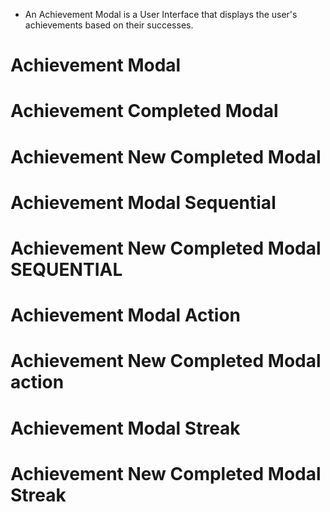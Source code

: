 
<Meta title="Achievements/AchievementModal" component={AchievementModal} />

-   An Achievement Modal is a User Interface that displays the user's achievements based on their successes.

# Achievement Modal

<Story name="Achievement Modal">
    <AchievementModal
        title="Name des Lernangebots"
        name="Name des Erfolgs"
        description="Dieser Text muss noch geliefert werden! Wie cool, dass du dich ehrenamtlich engagieren möchtest, indem du Schüler:innen durch Nachhilfeunterricht unterstützt. Um mit der Lernunterstützung zu starten sind mehrere Aktionen nötig. Schließe jetzt den nächsten Schritt ab und komme dem Ziel einer neuen Lernunterstüzung ein Stück näher."
        buttonText="Kontakt aufnehmen"
        achievementState={AchievementState.ACTIVE}
        achievementType={AchievementType.TIERED}
        maxSteps={6}
        currentStep={4}
        progressDescription="Alle Schritte abgeschlossen"
        image={KanufahrtDschungel}
        showModal
    />
</Story>

# Achievement Completed Modal

<Story name="Achievement Completed Modal">
    <AchievementModal
        title="Name des Lernangebots"
        name="Name des Erfolgs"
        description="Dieser Text muss noch geliefert werden! Wie cool, dass du dich ehrenamtlich engagieren möchtest, indem du Schüler:innen durch Nachhilfeunterricht unterstützt. Um mit der Lernunterstützung zu starten sind mehrere Aktionen nötig. Schließe jetzt den nächsten Schritt ab und komme dem Ziel einer neuen Lernunterstüzung ein Stück näher."
        buttonText="Kontakt aufnehmen"
        progressDescription="Alle Schritte abgeschlossen"
        achievementState={AchievementState.COMPLETED}
        achievementType={AchievementType.TIERED}
        maxSteps={6}
        currentStep={6}
        image={KanufahrtDschungel}
        showModal
    />
</Story>

# Achievement New Completed Modal

<Story name="New Achievement Completed Modal">
    <AchievementModal
        title="Name des Lernangebots"
        name="Name des Erfolgs"
        description="Dieser Text muss noch geliefert werden! Wie cool, dass du dich ehrenamtlich engagieren möchtest, indem du Schüler:innen durch Nachhilfeunterricht unterstützt. Um mit der Lernunterstützung zu starten sind mehrere Aktionen nötig. Schließe jetzt den nächsten Schritt ab und komme dem Ziel einer neuen Lernunterstüzung ein Stück näher."
        buttonText="Kontakt aufnehmen"
        achievementState={AchievementState.COMPLETED}
        achievementType={AchievementType.TIERED}
        maxSteps={6}
        currentStep={6}
        image={KanufahrtDschungel}
        newAchievement
        showModal
    />
</Story>

# Achievement Modal Sequential

<Story name="Achievement Modal Sequential">
    <AchievementModal
        title="Name des Lernangebots"
        name="Name des Erfolgs"
        description="Dieser Text muss noch geliefert werden! Wie cool, dass du dich ehrenamtlich engagieren möchtest, indem du Schüler:innen durch Nachhilfeunterricht unterstützt. Um mit der Lernunterstützung zu starten sind mehrere Aktionen nötig. Schließe jetzt den nächsten Schritt ab und komme dem Ziel einer neuen Lernunterstüzung ein Stück näher."
        achievementState={AchievementState.ACTIVE}
        achievementType={AchievementType.SEQUENTIAL}
        steps={[
            {
                description: 'Dieser Text muss noch geliefert werden!',
                isActive: true,
            },
            {
                description: 'Dieser Text muss noch geliefert werden!',
            },
            {
                description: 'Dieser Text muss noch geliefert werden!',
            },
            {
                description: 'Dieser Text muss noch geliefert werden!',
            },
        ]}
        buttonText="Kontakt aufnehmen"
        buttonLink="https://www.google.de"
        image={SequenceExample01}
        showModal
    />
</Story>

# Achievement New Completed Modal SEQUENTIAL

<Story name="New Achievement Completed Modal Sequential">
    <AchievementModal
        title="Name des Lernangebots"
        name="Name des Erfolgs"
        description="Dieser Text muss noch geliefert werden! Wie cool, dass du dich ehrenamtlich engagieren möchtest, indem du Schüler:innen durch Nachhilfeunterricht unterstützt. Um mit der Lernunterstützung zu starten sind mehrere Aktionen nötig. Schließe jetzt den nächsten Schritt ab und komme dem Ziel einer neuen Lernunterstüzung ein Stück näher."
        achievementState={AchievementState.COMPLETED}
        achievementType={AchievementType.SEQUENTIAL}
        steps={[
            {
                description: 'Dieser Text muss noch geliefert werden!',
            },
            {
                description: 'Dieser Text muss noch geliefert werden!',
            },
            {
                description: 'Dieser Text muss noch geliefert werden!',
            },
            {
                description: 'Dieser Text muss noch geliefert werden!',
            },
        ]}
        buttonText="Kontakt aufnehmen"
        buttonLink="https://www.google.de"
        image={SequenceExample04}
        newAchievement
        showModal
    />
</Story>

# Achievement Modal Action

<Story name="Achievement Modal Action">
    <AchievementModal
        title="Name des Lernangebots"
        name="Name des Erfolgs"
        description="Dieser Text muss noch geliefert werden! Wie cool, dass du dich ehrenamtlich engagieren möchtest, indem du Schüler:innen durch Nachhilfeunterricht unterstützt. Um mit der Lernunterstützung zu starten sind mehrere Aktionen nötig. Schließe jetzt den nächsten Schritt ab und komme dem Ziel einer neuen Lernunterstüzung ein Stück näher."
        achievementState={AchievementState.ACTIVE}
        achievementType={AchievementType.SEQUENTIAL}
        steps={[
            {
                description: 'Dieser Text muss noch geliefert werden!',
            },
            {
                description: 'Dieser Text muss noch geliefert werden!',
                isActive: true,
            },
            {
                description: 'Dieser Text muss noch geliefert werden!',
            },
        ]}
        progressDescription="Dieser Text muss noch geliefert werden! Wie cool, dass du dich ehrenamtlich engagieren möchtest."
        buttonText="Kontakt aufnehmen"
        buttonLink="https://www.google.de"
        image={KanufahrtDschungel}
        showModal
    />
</Story>

# Achievement New Completed Modal action

<Story name="New Achievement Completed Modal Action">
    <AchievementModal
        title="Name des Lernangebots"
        name="Name des Erfolgs"
        description="Dieser Text muss noch geliefert werden! Wie cool, dass du dich ehrenamtlich engagieren möchtest, indem du Schüler:innen durch Nachhilfeunterricht unterstützt. Um mit der Lernunterstützung zu starten sind mehrere Aktionen nötig. Schließe jetzt den nächsten Schritt ab und komme dem Ziel einer neuen Lernunterstüzung ein Stück näher."
        achievementState={AchievementState.COMPLETED}
        achievementType={AchievementType.SEQUENTIAL}
        steps={[
            {
                description: 'Dieser Text muss noch geliefert werden!',
            },
            {
                description: 'Dieser Text muss noch geliefert werden!',
                isActive: true,
            },
            {
                description: 'Dieser Text muss noch geliefert werden!',
            },
        ]}
        progressDescription="Dieser Text muss noch geliefert werden! Wie cool, dass du dich ehrenamtlich engagieren möchtest."
        buttonText="Kontakt aufnehmen"
        buttonLink="https://www.google.de"
        image={KanufahrtDschungel}
        newAchievement
        showModal
    />
</Story>

# Achievement Modal Streak

<Story name="Achievement Modal Streak">
    <AchievementModal
        title="Name des Lernangebots"
        name="Name des Erfolgs"
        description="Dieser Text muss noch geliefert werden! Wie cool, dass du dich ehrenamtlich engagieren möchtest, indem du Schüler:innen durch Nachhilfeunterricht unterstützt. Um mit der Lernunterstützung zu starten sind mehrere Aktionen nötig. Schließe jetzt den nächsten Schritt ab und komme dem Ziel einer neuen Lernunterstüzung ein Stück näher."
        achievementState={AchievementState.ACTIVE}
        achievementType={AchievementType.STREAK}
        maxSteps={16}
        currentStep={5}
        progressDescription="Dieser Text muss noch geliefert werden! Wie cool, dass du dich ehrenamtlich engagieren möchtest."
        image={ExampleStreakImage}
        showModal
    />
</Story>

# Achievement New Completed Modal Streak

<Story name="New Achievement Completed Modal Streak">
    <AchievementModal
        title="Name des Lernangebots"
        name="Name des Erfolgs"
        description="Dieser Text muss noch geliefert werden! Wie cool, dass du dich ehrenamtlich engagieren möchtest, indem du Schüler:innen durch Nachhilfeunterricht unterstützt. Um mit der Lernunterstützung zu starten sind mehrere Aktionen nötig. Schließe jetzt den nächsten Schritt ab und komme dem Ziel einer neuen Lernunterstüzung ein Stück näher."
        achievementState={AchievementState.COMPLETED}
        achievementType={AchievementType.STREAK}
        maxSteps={27}
        currentStep={27}
        progressDescription="Dieser Text muss noch geliefert werden! Wie cool, dass du dich ehrenamtlich engagieren möchtest."
        image={ExampleStreakImageRecord}
        newAchievement
        showModal
    />
</Story>
